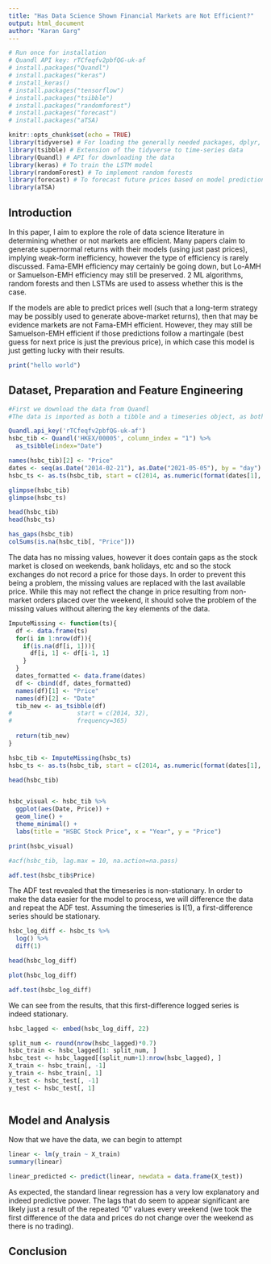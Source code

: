 ```yaml
---
title: "Has Data Science Shown Financial Markets are Not Efficient?"
output: html_document
author: "Karan Garg"
---
```

```r
# Run once for installation
# Quandl API key: rTCfeqfv2pbfQG-uk-af
# install.packages("Quandl")
# install.packages("keras")
# install_keras()
# install.packages("tensorflow")
# install.packages("tsibble")
# install.packages("randomforest")
# install.packages("forecast")
# install.packages("aTSA)

knitr::opts_chunk$set(echo = TRUE)
library(tidyverse) # For loading the generally needed packages, dplyr, ggplot2 etc
library(tsibble) # Extension of the tidyverse to time-series data
library(Quandl) # API for downloading the data
library(keras) # To train the LSTM model
library(randomForest) # To implement random forests
library(forecast) # To forecast future prices based on model predictions
library(aTSA)
```
## Introduction

In this paper, I aim to explore the role of data science literature in determining whether or not markets are efficient. Many papers claim to generate supernormal returns with their models (using just past prices), implying weak-form inefficiency, however the type of efficiency is rarely discussed. Fama-EMH efficiency may certainly be going down, but Lo-AMH or Samuelson-EMH efficiency may still be preserved. 2 ML algorithms, random forests and then LSTMs are used to assess whether this is the case.

If the models are able to predict prices well (such that a long-term strategy may be possibly used to generate above-market returns), then that may be evidence markets are not Fama-EMH efficient. However, they may still be Samuelson-EMH efficient if those predictions follow a martingale (best guess for next price is just the previous price), in which case this model is just getting lucky with their results. 
```r
print("hello world")
```

## Dataset, Preparation and Feature Engineering

```r
#First we download the data from Quandl
#The data is imported as both a tibble and a timeseries object, as both will be useful for analysis

Quandl.api_key('rTCfeqfv2pbfQG-uk-af')
hsbc_tib <- Quandl('HKEX/00005', column_index = "1") %>% 
  as_tsibble(index="Date")

names(hsbc_tib)[2] <- "Price"
dates <- seq(as.Date("2014-02-21"), as.Date("2021-05-05"), by = "day")
hsbc_ts <- as.ts(hsbc_tib, start = c(2014, as.numeric(format(dates[1], "%j"))), frequency=365)

```

```r
glimpse(hsbc_tib)
glimpse(hsbc_ts)
```

```r
head(hsbc_tib)
head(hsbc_ts)
```

```r
has_gaps(hsbc_tib)
colSums(is.na(hsbc_tib[, "Price"]))
```
The data has no missing values, however it does contain gaps as the stock market is closed on weekends, bank holidays, etc and so the stock exchanges do not record a price for those days. In order to prevent this being a problem, the missing values are replaced with the last available price. While this may not reflect the change in price resulting from non-market orders placed over the weekend, it should solve the problem of the missing values without altering the key elements of the data.
```r
ImputeMissing <- function(ts){
  df <- data.frame(ts)
  for(i in 1:nrow(df)){
    if(is.na(df[i, 1])){
      df[i, 1] <- df[i-1, 1]
    }
  }
  dates_formatted <- data.frame(dates)
  df <- cbind(df, dates_formatted)
  names(df)[1] <- "Price"
  names(df)[2] <- "Date"
  tib_new <- as_tsibble(df) 
#                  start = c(2014, 32),
#                  frequency=365)
  
  return(tib_new)
}
```

```r
hsbc_tib <- ImputeMissing(hsbc_ts)
hsbc_ts <- as.ts(hsbc_tib, start = c(2014, as.numeric(format(dates[1], "%j"))), frequency=365)
```

```r
head(hsbc_tib)
```

```r

```

```r
hsbc_visual <- hsbc_tib %>% 
  ggplot(aes(Date, Price)) +
  geom_line() +
  theme_minimal() +
  labs(title = "HSBC Stock Price", x = "Year", y = "Price")

print(hsbc_visual)
```

```r
#acf(hsbc_tib, lag.max = 10, na.action=na.pass)
```

```r
adf.test(hsbc_tib$Price)
```
The ADF test revealed that the timeseries is non-stationary. In order to make the data easier for the model to process, we will difference the data and repeat the ADF test. Assuming the timeseries is I(1), a first-difference series should be stationary.


```r
hsbc_log_diff <- hsbc_ts %>%
  log() %>%
  diff(1)
```

```r
head(hsbc_log_diff)
```

```r
plot(hsbc_log_diff)
```
```r
adf.test(hsbc_log_diff)
```
We can see from the results, that this first-difference logged series is indeed stationary. 

```r
hsbc_lagged <- embed(hsbc_log_diff, 22)
```

```r
split_num <- round(nrow(hsbc_lagged)*0.7)
hsbc_train <- hsbc_lagged[1: split_num, ]
hsbc_test <- hsbc_lagged[(split_num+1):nrow(hsbc_lagged), ]
X_train <- hsbc_train[, -1]
y_train <- hsbc_train[, 1]
X_test <- hsbc_test[, -1]
y_test <- hsbc_test[, 1]
```

```r
```

## Model and Analysis
Now that we have the data, we can begin to attempt 
```r
linear <- lm(y_train ~ X_train)
summary(linear)
```

```r
linear_predicted <- predict(linear, newdata = data.frame(X_test))
```
As expected, the standard linear regression has a very low explanatory and indeed predictive power. The lags that do seem to appear significant are likely just a result of the repeated "0" values every weekend (we took the first difference of the data and prices do not change over the weekend as there is no trading).

## Conclusion

